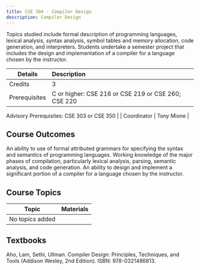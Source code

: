 ```yaml
---
title: CSE 304 - Compiler Design
description: Compiler Design
---
```


Topics studied include formal description of programming languages, lexical analysis, syntax analysis, symbol tables and memory allocation, code generation, and interpreters. Students undertake a semester project that includes the design and implementation of a compiler for a language chosen by the instructor.

| Details       | Description                                         |
| ------------- | :-------------------------------------------------- |
| Credits       | 3                                                   |
| Prerequisites | C or higher: CSE 216 or CSE 219 or CSE 260; CSE 220 |

Advisory Prerequisites: CSE 303 or CSE 350 |
| Coordinator | Tony Mione |

## Course Outcomes

An ability to use of formal attributed grammars for specifying the syntax and semantics of programming languages.
Working knowledge of the major phases of compilation, particularly lexical analysis, parsing, semantic analysis, and code generation.
An ability to design and implement a significant portion of a compiler for a language chosen by the instructor.

## Course Topics

| Topic           | Materials |
| --------------- | --------- |
| No topics added |           |

## Textbooks

Aho, Lam, Sethi, Ullman. Compiler Design: Principles, Techniques, and Tools (Addison Wesley, 2nd Edition). ISBN: 978-0321486813.
